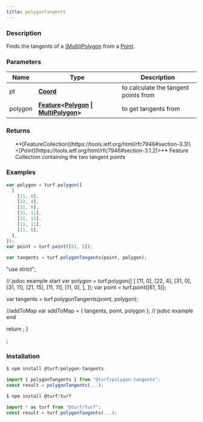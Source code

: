 ```yaml
---
title: polygonTangents
---
```


    
### Description

Finds the tangents of a [(Multi)Polygon](https://tools.ietf.org/html/rfc7946#section-3.1.6) from a [Point](https://tools.ietf.org/html/rfc7946#section-3.1.2).

### Parameters

| Name    | Type                                                                                                                                                                                               | Description                          |
| ------- | -------------------------------------------------------------------------------------------------------------------------------------------------------------------------------------------------- | ------------------------------------ |
| pt      | **[Coord](https://tools.ietf.org/html/rfc7946#section-3.1.1)**                                                                                                                                     | to calculate the tangent points from |
| polygon | **[Feature](https://tools.ietf.org/html/rfc7946#section-3.2)\<[Polygon](https://tools.ietf.org/html/rfc7946#section-3.1.6) \| [MultiPolygon](https://tools.ietf.org/html/rfc7946#section-3.1.7)>** | to get tangents from                 |

### Returns

<ul>
  **[FeatureCollection](https://tools.ietf.org/html/rfc7946#section-3.3)\<[Point](https://tools.ietf.org/html/rfc7946#section-3.1.2)>** Feature Collection containing the two tangent points

</ul>

### Examples

```javascript
var polygon = turf.polygon([
  [
    [11, 0],
    [22, 4],
    [31, 0],
    [31, 11],
    [21, 15],
    [11, 11],
    [11, 0],
  ],
]);
var point = turf.point([61, 5]);

var tangents = turf.polygonTangents(point, polygon);
```

  "use strict";

  // jsdoc example start
  var polygon = turf.polygon([
    [
      [11, 0],
      [22, 4],
      [31, 0],
      [31, 11],
      [21, 15],
      [11, 11],
      [11, 0],
    ],
  ]);
  var point = turf.point([61, 5]);

  var tangents = turf.polygonTangents(point, polygon);

  //addToMap
  var addToMap = { tangents, point, polygon };
  // jsdoc example end

  return <ExampleMap addToMap={addToMap} />;
}

<Map0 />;

### Installation

```javascript
$ npm install @turf/polygon-tangents

import { polygonTangents } from "@turf/polygon-tangents";
const result = polygonTangents(...);
```

```javascript
$ npm install @turf/turf

import * as turf from "@turf/turf";
const result = turf.polygonTangents(...);
```
